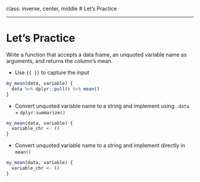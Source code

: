 class: inverse, center, middle
# Let's Practice

---
# Let's Practice

Write a function that accepts a data frame, an unquoted variable name as arguments, and returns the column's mean.

- Use `{{ }}` to capture the input

```r
my_mean(data, variable) {
  data %>% dplyr::pull() %>% mean()
}
```

- Convert unquoted variable name to a string and implement using `.data` + `dplyr:summarize()`

```r
my_mean(data, variable) {
  variable_chr <- ()
}
```

- Convert unquoted variable name to a string and implement directly in `mean()`

```r
my_mean(data, variable) {
  variable_chr <- ()
}
```
